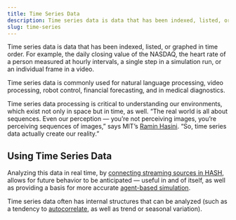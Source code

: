 ```yaml
---
title: Time Series Data
description: Time series data is data that has been indexed, listed, or graphed in time order. For example, the daily closing value of the NASDAQ, or a single step in a simulation run.
slug: time-series
---
```


Time series data is data that has been indexed, listed, or graphed in time order. For example, the daily closing value of the NASDAQ, the heart rate of a person measured at hourly intervals, a single step in a simulation run, or an individual frame in a video.

Time series data is commonly used for natural language processing, video processing, robot control, financial forecasting, and in medical diagnostics.

Time series data processing is critical to understanding our environments, which exist not only in space but in time, as well. “The real world is all about sequences. Even our perception — you’re not perceiving images, you’re perceiving sequences of images,” says MIT’s [Ramin Hasini](https://news.mit.edu/2021/machine-learning-adapts-0128). “So, time series data actually create our reality.”

## Using Time Series Data

Analyzing this data in real time, by [connecting streaming sources in HASH](https://hash.ai/platform), allows for future behavior to be anticipated — useful in and of itself, as well as providing a basis for more accurate [agent-based simulation](https://hash.ai/wiki/simulation).

Time series data often has internal structures that can be analyzed (such as a tendency to [autocorrelate](https://hash.ai/wiki/autocorrelation), as well as trend or seasonal variation).
